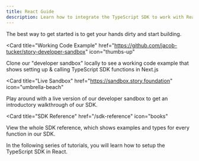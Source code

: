 ```yaml
---
title: React Guide
description: Learn how to integrate the TypeScript SDK to work with React-based apps.
---
```


The best way to get started is to get your hands dirty and start building.

<CardGroup cols={3}>

<Card
  title="Working Code Example"
  href="https://github.com/jacob-tucker/story-developer-sandbox"
  icon="thumbs-up"
>
  Clone our "developer sandbox" locally to see a working code example that shows
  setting up & calling TypeScript SDK functions in Next.js
</Card>

<Card
  title="Live Sandbox"
  href="https://sandbox.story.foundation"
  icon="umbrella-beach"
>
  Play around with a live version of our developer sandbox to get an
  introductory walkthrough of our SDK.
</Card>

<Card
  title="SDK Reference"
  href="/sdk-reference"
  icon="books"
  
  
>
  View the whole SDK reference, which shows examples and types for every function in our SDK.
</Card>
  
</CardGroup>

In the following series of tutorials, you will learn how to setup the TypeScript SDK in React.
